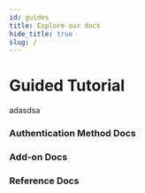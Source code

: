 ```yaml
---
id: guides
title: Explore our docs
hide_title: true
slug: /
---
```



# Guided Tutorial

<StackAndAuthMethodSelector />

adasdsa

### Authentication Method Docs

<RecipeLayout mode="auth_modes" cols={3} />

### Add-on Docs
<RecipeLayout mode="add_ons" cols={2} />

### Reference Docs
<RecipeLayout mode="ref" cols={2} />


